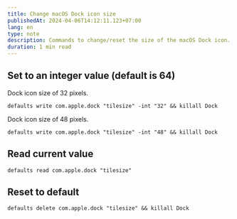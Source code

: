 ```yaml
---
title: Change macOS Dock icon size
publishedAt: 2024-04-06T14:12:11.123+07:00
lang: en
type: note
description: Commands to change/reset the size of the macOS Dock icon.
duration: 1 min read
---
```


## Set to an integer value (default is 64)

Dock icon size of 32 pixels.

```shell
defaults write com.apple.dock "tilesize" -int "32" && killall Dock
```

Dock icon size of 48 pixels.

```shell
defaults write com.apple.dock "tilesize" -int "48" && killall Dock
```

## Read current value

```shell
defaults read com.apple.dock "tilesize"
```

## Reset to default

```shell
defaults delete com.apple.dock "tilesize" && killall Dock
```
